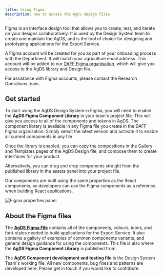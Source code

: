 ```yaml
---
title: Using Figma
description: How to access the AgDS design files
---
```


<FigmaEmbed src="https://www.figma.com/embed?embed_host=share&url=https%3A%2F%2Fwww.figma.com%2Ffile%2FSgSHfK8AUadp7aEzD34ZG3%2FAgDS---Agriculture-Design-System-1.2.1%3Fnode-id%3D10942%253A92273%26t%3DJ4Xy0yzc44JjeRPS-1" />

Figma is an interface design tool that allows you to create, test, and iterate on your designs collaboratively. It is used by the Design System team to create and maintain the AgDS, and is the tool of choice for designing and prototyping applications for the Export Service.

A Figma account will be created for you as part of your onboading process with the Department. It will match your agriculture email address. This account will be added to our [DAFF Figma organisation](https://www.figma.com/files/team/987658210083094931), which will give you access to the AgDS library and Design file.

For assistance with Figma accounts, please contact the Research Operations team.

## Get started

To start using the AgDS Design System in Figma, you will need to enable the **AgDS Figma Component Library** in your team's project file. This will give you access to all of the components and tokens in AgDS. The component library is available in any Figma file you create in the DAFF Figma organisation. Simply select the latest version and activate it to enable all current components in any file.

Once the library is enabled, you can copy the compositions in the Gallery and Templates pages of the AgDS Design file, and compose them to create interfaces for your product.

Alternatively, you can drag and drop components straight from the published library in the assets panel into your project file.

Our components are built using the same properties as the React components, so developers can use the Figma components as a reference when building React applications.

![Figma properties panel](/img/guides/figma/properties.webp 'Figma properties panel')

## About the Figma files

The **[AgDS Figma File](https://www.figma.com/files/project/37217032/AgDS-Agriculture-Design-System?fuid=1049534194839136217)** contains all of the components, colours, icons, and font-styles needed to build applications for the Export Service. It also contains a gallery of examples of common components variants, and general design guidance for using the components. This file is also where the **AgDS Figma Component Library** is published from.

The **AgDS Component development and testing file** is the Design System Team's working file. All new components, bug fixes and patterns are developed here. Please get in touch if you would like to contribute.

